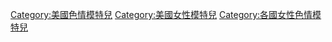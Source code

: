 {{Commonscat|Erotic models from the United States}}

[[Category:美國色情模特兒|Category:美國色情模特兒]]
[[Category:美國女性模特兒|Category:美國女性模特兒]]
[[Category:各國女性色情模特兒|Category:各國女性色情模特兒]]
